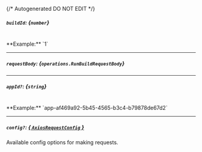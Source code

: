 {/* Autogenerated DO NOT EDIT  */}

##### `buildId`: *{`number`}*
<br/>
**Example:** `1`

---
##### `requestBody`: *{`operations.RunBuildRequestBody`}*
<Collapsible openLabel={Labels.showProperties} closeLabel={Labels.hideProperties}>
    <RunBuildRequestBody/>
</Collapsible>

---
##### `appId?`: *{`string`}*
<br/>
**Example:** `app-af469a92-5b45-4565-b3c4-b79878de67d2`

---
##### `config?`: [*{ `AxiosRequestConfig` }*](https://axios-http.com/docs/req_config)
Available config options for making requests.


